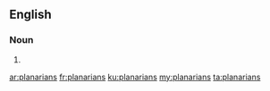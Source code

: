 ==English==

===Noun===
{{head|en}}

# {{plural of|planarian}}

[[ar:planarians]]
[[fr:planarians]]
[[ku:planarians]]
[[my:planarians]]
[[ta:planarians]]